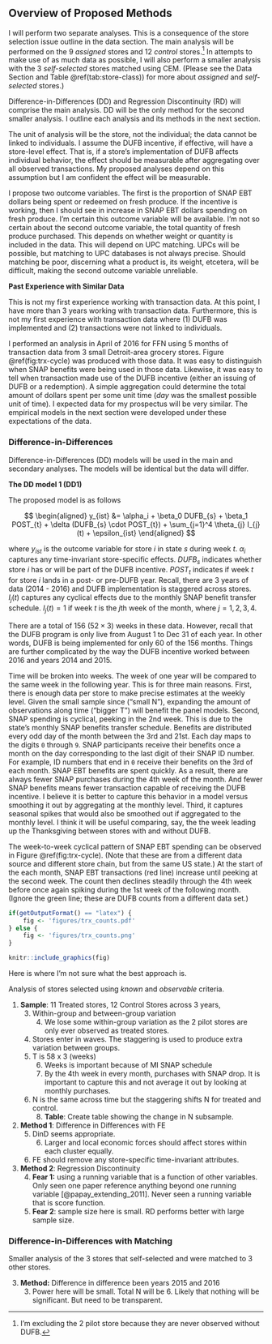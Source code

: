 ## Overview of Proposed Methods {#methods-1 -}

I will perform two separate analyses. This is a consequence of the store selection issue outline in the data section. The main analysis will be performed on the 9 *assigned* stores and 12 *control* stores.^[I'm excluding the 2 pilot store because they are never observed without DUFB.] In attempts to make use of as much data as possible, I will also perform a smaller analysis with the 3 *self-selected* stores matched using CEM. (Please see the [Data]{#data-1} Section and Table \@ref(tab:store-class)) for more about *assigned* and *self-selected* stores.)

Difference-in-Differences (DD) and Regression Discontinuity (RD) will comprise the main analysis. DD will be the only method for the second smaller analysis. I outline each analysis and its methods in the next section.

The unit of analysis will be the store, not the individual; the data cannot be linked to individuals. I assume the DUFB incentive, if effective, will have a store-level effect. That is, if a store's implementation of DUFB affects individual behavior, the effect should be measurable after aggregating over all observed transactions. My proposed analyses depend on this assumption but I am confident the effect will be measurable.

I propose two outcome variables. The first is the proportion of SNAP EBT dollars being spent or redeemed on fresh produce. If the incentive is working, then I should see in increase in SNAP EBT dollars spending on fresh produce. I'm certain this outcome variable will be available. I'm not so certain about the second outcome variable, the total quantity of fresh produce purchased. This depends on whether weight or quantity is included in the data. This will depend on UPC matching. UPCs will be possible, but matching to UPC databases is not always precise. Should matching be poor, discerning what a product is, its weight, etcetera, will be difficult, making the second outcome variable unreliable.

**Past Experience with Similar Data**

This is not my first experience working with transaction data. At this point, I have more than 3 years working with transaction data. Furthermore, this is not my first experience with transaction data where (1) DUFB was implemented and (2) transactions were not linked to individuals.

I performed an analysis in April of 2016 for FFN using 5 months of transaction data from 3 small Detroit-area grocery stores. Figure \@ref(fig:trx-cycle) was produced with those data. It was easy to distinguish when SNAP benefits were being used in those data. Likewise, it was easy to tell when transaction made use of the DUFB incentive (either an issuing of DUFB or a redemption). A simple aggregation could determine the total amount of dollars spent per some unit time (*day* was the smallest possible unit of time). I expected data for my prospectus will be very similar. The empirical models in the next section were developed under these expectations of the data.


### Difference-in-Differences {-}

Difference-in-Differences (DD) models will be used in the main and secondary analyses. The models will be identical but the data will differ.

**The DD model 1 (DD1)**

The proposed model is as follows

$$
\begin{aligned}
  y_{ist}  &= \alpha_i + \beta_0 DUFB_{s} + \beta_1 POST_{t} + \delta (DUFB_{s} \cdot POST_{t}) + \sum_{j=1}^4 \theta_{j} I_{j}(t) + \epsilon_{ist}
\end{aligned}
$$
 
where $y_{ist}$ is the outcome variable for store $i$ in state $s$ during week $t$. $\alpha_i$ captures any time-invariant store-specific effects. $DUFB_{s}$ indicates whether store $i$ has or will be part of the DUFB incentive. $POST_{t}$ indicates if week $t$ for store $i$ lands in a post- or pre-DUFB year. Recall, there are 3 years of data (2014 - 2016) and DUFB implementation is staggered across stores.  $I_{j}(t)$ captures any cyclical effects due to the monthly SNAP benefit transfer schedule. $I_{j}(t) = 1$ if week $t$ is the $j$th week of the month, where $j = 1,2,3,4$. 

There are a total of $156$ ($52 \times 3$) weeks in these data. However, recall that the DUFB program is only live from August 1 to Dec 31 of each year. In other words, DUFB is being implemented for only $60$ of the $156$ months. Things are further complicated by the way the DUFB incentive worked between 2016 and years 2014 and 2015.

Time will be broken into weeks. The week of one year will be compared to the same week in the following year. This is for three main reasons. First, there is enough data per store to make precise estimates at the weekly level. Given the small sample since ("small N"), expanding the amount of observations along time ("bigger T") will benefit the panel models. Second, SNAP spending is cyclical, peeking in the 2nd week. This is due to the state's monthly SNAP benefits transfer schedule. Benefits are distributed every odd day of the month between the 3rd and 21st. Each day maps to the digits `0` through `9`. SNAP participants receive their benefits once a month on the day corresponding to the last digit of their SNAP ID number. For example, ID numbers that end in `0` receive their benefits on the 3rd of each month. SNAP EBT benefits are spent quickly. As a result, there are always fewer SNAP purchases during the 4th week of the month. And fewer SNAP benefits means fewer transaction capable of receiving the DUFB incentive. I believe it is better to capture this behavior in a model versus smoothing it out by aggregating at the monthly level. Third, it captures seasonal spikes that would also be smoothed out if aggregated to the monthly level. I think it will be useful comparing, say, the the week leading up the Thanksgiving between stores with and without DUFB.

The week-to-week cyclical pattern of SNAP EBT spending can be observed in Figure \@ref(fig:trx-cycle). (Note that these are from a different data source and different store chain, but from the same US state.) At the start of the each month, SNAP EBT transactions (red line) increase until peeking at the second week. The count then declines steadily through the 4th week before once again spiking during the 1st week of the following month. (Ignore the green line; these are DUFB counts from a different data set.)


```r

if(getOutputFormat() == "latex") {
    fig <- 'figures/trx_counts.pdf'
} else {
    fig <- 'figures/trx_counts.png'
}

knitr::include_graphics(fig)
```

Here is where I'm not sure what the best approach is.


Analysis of stores selected using *known* and *observable* criteria.  

1. **Sample**: 11 Treated stores, 12 Control Stores across 3 years, 
    3. Within-group and between-group variation
        4. We lose some within-group variation as the 2 pilot stores are only ever observed as treated stores.
    4. Stores enter in waves. The staggering is used to produce extra variation between groups.
    5. T is 58 x 3 (weeks)
        6. Weeks is important because of MI SNAP schedule
        7. By the 4th week in every month, purchases with SNAP drop. It is important to capture this and not average it out by looking at monthly purchases.
    7. N is the same across time but the staggering shifts N for treated and control.
        8. **Table**: Create table showing the change in N subsample.
4. **Method 1**: Difference in Differences with FE
    5. DinD seems appropriate.
        6. Larger and local economic forces should affect stores within each cluster equally. 
    6. FE should remove any store-specific time-invariant attributes.
3. **Method 2**: Regression Discontinuity
    4. **Fear 1:** using a running variable that is a function of other variables. Only seen one paper reference anything beyond one running variable [@papay_extending_2011]. Never seen a running variable that is score function.
    5.  **Fear 2**:  sample size here is small. RD performs better with large sample size.

### Difference-in-Differences with Matching {-}

Smaller analysis of the 3 stores that self-selected and were matched to 3 other stores.

3. **Method:** Difference in difference been years 2015 and 2016
    3. Power here will be small. Total N will be 6. Likely that nothing will be significant. But need to be transparent.
